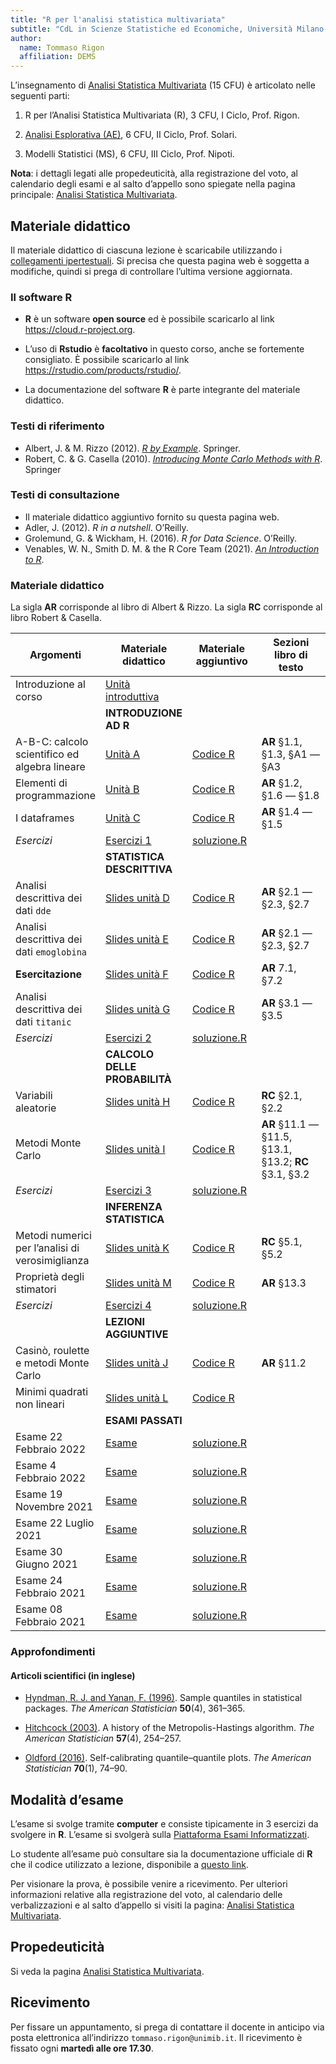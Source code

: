 ```yaml
---
title: "R per l'analisi statistica multivariata"
subtitle: "CdL in Scienze Statistiche ed Economiche, Università Milano-Bicocca"
author:
  name: Tommaso Rigon
  affiliation: DEMS
---
```


L'insegnamento di [Analisi Statistica Multivariata](https://aldosolari.github.io/ASM/) (15 CFU) è articolato nelle seguenti parti:

1.  R per l'Analisi Statistica Multivariata (R), 3 CFU, I Ciclo, Prof. Rigon.

2.  [Analisi Esplorativa (AE)](https://aldosolari.github.io/AE/), 6 CFU, II Ciclo, Prof. Solari.

3.  Modelli Statistici (MS), 6 CFU, III Ciclo, Prof. Nipoti.

**Nota**: i dettagli legati alle propedeuticità, alla registrazione del voto, al calendario degli esami e al salto d'appello sono spiegate nella pagina principale: [Analisi Statistica Multivariata](https://aldosolari.github.io/ASM/).

## Materiale didattico

Il materiale didattico di ciascuna lezione è scaricabile utilizzando i [collegamenti ipertestuali](). Si precisa che questa pagina web è soggetta a modifiche, quindi si prega di controllare l'ultima versione aggiornata.

### Il software R

-   **R** è un software **open source** ed è possibile scaricarlo al link <https://cloud.r-project.org>.

-   L'uso di **Rstudio** è **facoltativo** in questo corso, anche se fortemente consigliato. È possibile scaricarlo al link <https://rstudio.com/products/rstudio/>.

-   La documentazione del software **R** è parte integrante del materiale didattico.

### Testi di riferimento

-   Albert, J. & M. Rizzo (2012). [*R by Example*](https://link.springer.com/content/pdf/10.1007%2F978-1-4614-1365-3.pdf). Springer.\
-   Robert, C. & G. Casella (2010). [*Introducing Monte Carlo Methods with R*](https://link.springer.com/content/pdf/10.1007%2F978-1-4419-1576-4.pdf). Springer

### Testi di consultazione

-   Il materiale didattico aggiuntivo fornito su questa pagina web.
-   Adler, J. (2012). *R in a nutshell*. O'Reilly.
-   Grolemund, G. & Wickham, H. (2016). *R for Data Science*. O'Reilly.
-   Venables, W. N., Smith D. M. & the R Core Team (2021). [*An Introduction to R*](https://cran.r-project.org/doc/manuals/r-release/R-intro.pdf).

### Materiale didattico

La sigla **AR** corrisponde al libro di Albert & Rizzo. La sigla **RC** corrisponde al libro Robert & Casella.

| Argomenti                                        | Materiale didattico                        | Materiale aggiuntivo                        | Sezioni libro di testo                                  |
|------------------|-----------------|-----------------|--------------------|
| Introduzione al corso                            | [Unità introduttiva](lezioni/un_intro.pdf) |                                             |                                                         |
|                                                  | **INTRODUZIONE AD R**                      |                                             |                                                         |
| A-B-C: calcolo scientifico ed algebra lineare    | [Unità A](lezioni/un_A.html)        | [Codice R](lezioni/script/un_A.R)           | **AR** §1.1, §1.3, §A1 --- §A3                          |
| Elementi di programmazione                       | [Unità B](lezioni/un_B.html)        | [Codice R](lezioni/script/un_B.R)           | **AR** §1.2, §1.6 --- §1.8                              |
| I dataframes                                     | [Unità C](lezioni/un_C.html)        | [Codice R](lezioni/script/un_C.R)           | **AR** §1.4 --- §1.5                                    |
| *Esercizi*                                       | [Esercizi 1](exe/es_1.html)                | [soluzione.R](exe/es_1.R)                   |                                                         |
|                                                  | **STATISTICA DESCRITTIVA**                 |                                             |                                                         |
| Analisi descrittiva dei dati `dde`               | [Slides unità D](lezioni/un_D.pdf)         | [Codice R](lezioni/script/un_D.R)           | **AR** §2.1 --- §2.3, §2.7                              |
| Analisi descrittiva dei dati `emoglobina`        | [Slides unità E](lezioni/un_E.pdf)         | [Codice R](lezioni/script/un_E.R)           | **AR** §2.1 --- §2.3, §2.7                              |
| **Esercitazione**                                | [Slides unità F](lezioni/un_F.pdf)         | [Codice R](lezioni/script/un_F.R)           | **AR** 7.1, §7.2                                        |
| Analisi descrittiva dei dati `titanic`           | [Slides unità G](lezioni/un_G.pdf)         | [Codice R](lezioni/script/un_G.R)           | **AR** §3.1 --- §3.5                                    |
| *Esercizi*                                       | [Esercizi 2](exe/es_2.html)                | [soluzione.R](exe/es_2.R)                   |                                                         |
|                                                  | **CALCOLO DELLE PROBABILITÀ**              |                                             |                                                         |
| Variabili aleatorie                              | [Slides unità H](lezioni/un_H.pdf)         | [Codice R](lezioni/script/un_H.R)           | **RC** §2.1, §2.2                                       |
| Metodi Monte Carlo                               | [Slides unità I](lezioni/un_I.pdf)         | [Codice R](lezioni/script/un_I.R)           | **AR** §11.1 --- §11.5, §13.1, §13.2; **RC** §3.1, §3.2 |
| *Esercizi*                                       | [Esercizi 3](exe/es_3.html)                | [soluzione.R](exe/es_3.R)                   |                                                         |
|                                                  | **INFERENZA STATISTICA**                   |                                             |                                                         |
| Metodi numerici per l'analisi di verosimiglianza | [Slides unità K](lezioni/un_K.pdf)         | [Codice R](lezioni/script/un_K.R)           | **RC** §5.1, §5.2                                       |
| Proprietà degli stimatori                        | [Slides unità M](lezioni/un_M.pdf)         | [Codice R](lezioni/script/un_M.R)           | **AR** §13.3                                            |
| *Esercizi*                                       | [Esercizi 4](exe/es_4.html)                | [soluzione.R](exe/es_4.R)                   |                                                         |
|                                                  | **LEZIONI AGGIUNTIVE**                     |                                             |                                                         |
| Casinò, roulette e metodi Monte Carlo            | [Slides unità J](lezioni/un_J.pdf)         | [Codice R](lezioni/script/un_J.R)           | **AR** §11.2                                            |
| Minimi quadrati non lineari                      | [Slides unità L](lezioni/un_L.pdf)         | [Codice R](lezioni/script/un_L.R)           |                                                         |
|                                                  | **ESAMI PASSATI**                          |                                             |                                                         |
| Esame 22 Febbraio 2022                           | [Esame](esami/esame_22_02_2022.html)       | [soluzione.R](esami/soluzione_22_02_2022.R) |                                                         |
| Esame 4 Febbraio 2022                            | [Esame](esami/esame_04_02_2022.html)       | [soluzione.R](esami/soluzione_04_02_2022.R) |                                                         |
| Esame 19 Novembre 2021                           | [Esame](esami/esame_19_11_2021.html)       | [soluzione.R](esami/soluzione_19_11_2021.R) |                                                         |
| Esame 22 Luglio 2021                             | [Esame](esami/esame_22_07_2021.html)       | [soluzione.R](esami/soluzione_22_07_2021.R) |                                                         |
| Esame 30 Giugno 2021                             | [Esame](esami/esame_30_06_2021.html)       | [soluzione.R](esami/soluzione_30_06_2021.R) |                                                         |
| Esame 24 Febbraio 2021                           | [Esame](esami/esame_24_02_2021.html)       | [soluzione.R](esami/soluzione_24_02_2021.R) |                                                         |
| Esame 08 Febbraio 2021                           | [Esame](esami/esame_08_02_2021.html)       | [soluzione.R](esami/soluzione_08_02_2021.R) |                                                         |

### Approfondimenti

#### Articoli scientifici (in inglese)

-   [Hyndman, R. J. and Yanan, F. (1996)](approfondimenti/Hyndman1996.pdf). Sample quantiles in statistical packages. *The American Statistician* **50**(4), 361--365.

-   [Hitchcock (2003)](approfondimenti/Hitchcock2003.pdf). A history of the Metropolis-Hastings algorithm. *The American Statistician* **57**(4), 254--257.

-   [Oldford (2016)](approfondimenti/Oldford2016.pdf). Self-calibrating quantile--quantile plots. *The American Statistician* **70**(1), 74--90.

## Modalità d'esame

L'esame si svolge tramite **computer** e consiste tipicamente in $3$ esercizi da svolgere in **R**. L'esame si svolgerà sulla [Piattaforma Esami Informatizzati](https://esamionline.elearning.unimib.it/login/index.php).

Lo studente all'esame può consultare sia la documentazione ufficiale di **R** che il codice utilizzato a lezione, disponibile a [questo link](lezioni/script.zip).

Per visionare la prova, è possibile venire a ricevimento. Per ulteriori informazioni relative alla registrazione del voto, al calendario delle verbalizzazioni e al salto d'appello si visiti la pagina: [Analisi Statistica Multivariata](https://aldosolari.github.io/ASM/).

## Propedeuticità

Si veda la pagina [Analisi Statistica Multivariata](https://aldosolari.github.io/ASM/).

## Ricevimento

Per fissare un appuntamento, si prega di contattare il docente in anticipo via posta elettronica all'indirizzo `tommaso.rigon@unimib.it`. Il ricevimento è fissato ogni **martedì alle ore 17.30**.
